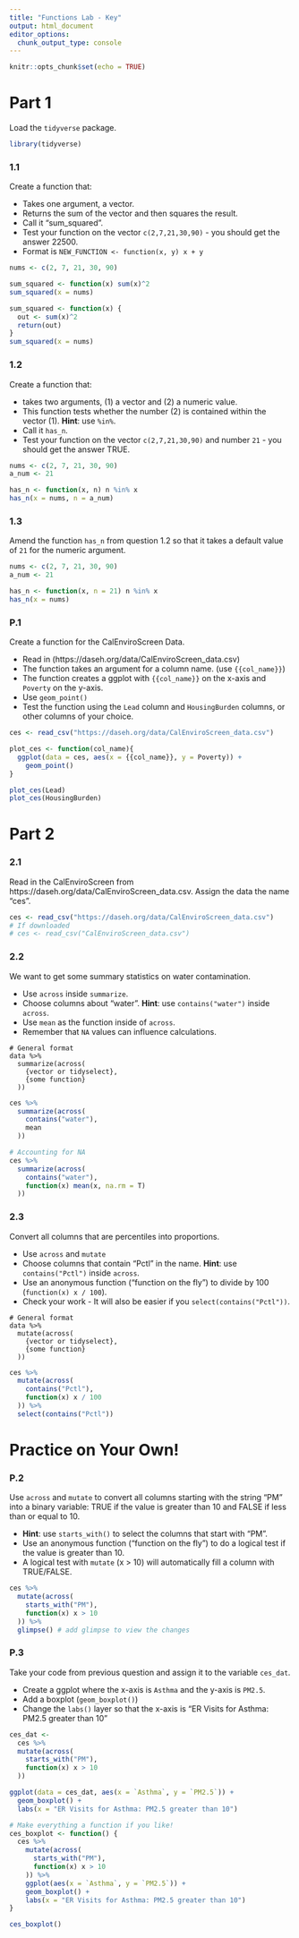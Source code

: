 ```yaml
---
title: "Functions Lab - Key"
output: html_document
editor_options:
  chunk_output_type: console
---
```


```r
knitr::opts_chunk$set(echo = TRUE)
```

# Part 1

Load the `tidyverse` package.

```r
library(tidyverse)
```

### 1.1

Create a function that: 

* Takes one argument, a vector.
* Returns the sum of the vector and then squares the result. 
* Call it "sum_squared". 
* Test your function on the vector `c(2,7,21,30,90)` - you should get the answer 22500.
* Format is `NEW_FUNCTION <- function(x, y) x + y`

```r
nums <- c(2, 7, 21, 30, 90)

sum_squared <- function(x) sum(x)^2
sum_squared(x = nums)

sum_squared <- function(x) {
  out <- sum(x)^2
  return(out)
}
sum_squared(x = nums)
```

### 1.2

Create a function that:

* takes two arguments, (1) a vector and (2) a numeric value. 
* This function tests whether the number (2) is contained within the vector (1). **Hint**: use `%in%`. 
* Call it `has_n`. 
* Test your function on the vector `c(2,7,21,30,90)` and number `21` - you should get the answer TRUE.

```r
nums <- c(2, 7, 21, 30, 90)
a_num <- 21

has_n <- function(x, n) n %in% x
has_n(x = nums, n = a_num)
```

### 1.3

Amend the function `has_n` from question 1.2 so that it takes a default value of `21` for the numeric argument.

```r
nums <- c(2, 7, 21, 30, 90)
a_num <- 21

has_n <- function(x, n = 21) n %in% x
has_n(x = nums)
```

### P.1

Create a function for the CalEnviroScreen Data. 

* Read in (https://daseh.org/data/CalEnviroScreen_data.csv)
* The function takes an argument for a column name. (use `{{col_name}}`)
* The function creates a ggplot with `{{col_name}}` on the x-axis and `Poverty` on the y-axis.
* Use `geom_point()`
* Test the function using the `Lead` column and `HousingBurden` columns, or other columns of your choice.

```r
ces <- read_csv("https://daseh.org/data/CalEnviroScreen_data.csv")

plot_ces <- function(col_name){
  ggplot(data = ces, aes(x = {{col_name}}, y = Poverty)) +
    geom_point()
}

plot_ces(Lead)
plot_ces(HousingBurden)
```


# Part 2

### 2.1

Read in the CalEnviroScreen from https://daseh.org/data/CalEnviroScreen_data.csv. Assign the data the name "ces".

```r
ces <- read_csv("https://daseh.org/data/CalEnviroScreen_data.csv")
# If downloaded
# ces <- read_csv("CalEnviroScreen_data.csv")
```

### 2.2

We want to get some summary statistics on water contamination. 

* Use `across` inside `summarize`.
* Choose columns about "water". **Hint**: use `contains("water")` inside `across`. 
* Use `mean` as the function inside of `across`.
* Remember that `NA` values can influence calculations.

```
# General format
data %>%
  summarize(across(
    {vector or tidyselect},
    {some function}
  ))
```

```r
ces %>%
  summarize(across(
    contains("water"),
    mean
  ))

# Accounting for NA
ces %>%
  summarize(across(
    contains("water"),
    function(x) mean(x, na.rm = T)
  ))
```

### 2.3

Convert all columns that are percentiles into proportions.

* Use `across` and `mutate`
* Choose columns that contain "Pctl" in the name. **Hint**: use `contains("Pctl")` inside `across`.
* Use an anonymous function ("function on the fly") to divide by 100 (`function(x) x / 100`). 
* Check your work - It will also be easier if you `select(contains("Pctl"))`.

```
# General format
data %>%
  mutate(across(
    {vector or tidyselect},
    {some function}
  ))
```

```r
ces %>%
  mutate(across(
    contains("Pctl"),
    function(x) x / 100
  )) %>%
  select(contains("Pctl"))
```


# Practice on Your Own!

### P.2

Use `across` and `mutate` to convert all columns starting with the string "PM" into a binary variable: TRUE if the value is greater than 10 and FALSE if less than or equal to 10. 

* **Hint**: use `starts_with()` to select the columns that start with "PM". 
* Use an anonymous function ("function on the fly") to do a logical test if the value is greater than 10.
* A logical test with `mutate` (x > 10) will automatically fill a column with TRUE/FALSE.

```r
ces %>%
  mutate(across(
    starts_with("PM"),
    function(x) x > 10
  )) %>% 
  glimpse() # add glimpse to view the changes
```

### P.3

Take your code from previous question and assign it to the variable `ces_dat`.

- Create a ggplot where the x-axis is `Asthma` and the y-axis is `PM2.5`.
- Add a boxplot (`geom_boxplot()`)
- Change the `labs()` layer so that the x-axis is "ER Visits for Asthma: PM2.5 greater than 10"

```r
ces_dat <-
  ces %>%
  mutate(across(
    starts_with("PM"),
    function(x) x > 10
  ))

ggplot(data = ces_dat, aes(x = `Asthma`, y = `PM2.5`)) +
  geom_boxplot() +
  labs(x = "ER Visits for Asthma: PM2.5 greater than 10")

# Make everything a function if you like!
ces_boxplot <- function() {
  ces %>%
    mutate(across(
      starts_with("PM"), 
      function(x) x > 10
    )) %>% 
    ggplot(aes(x = `Asthma`, y = `PM2.5`)) +
    geom_boxplot() +
    labs(x = "ER Visits for Asthma: PM2.5 greater than 10")
}

ces_boxplot()
```
